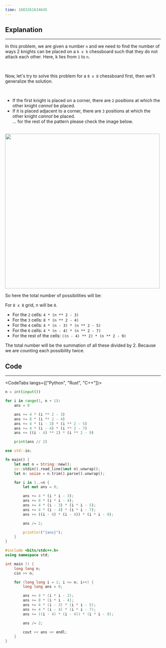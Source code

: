 ```yaml
---
time: 1683261634645
---
```


## Explanation

<hr />

In this problem, we are given a number `n` and we need to find the number of ways 2 knights can be placed on a `k x k` chessboard such that they do not attack each other. Here, k lies from `1` to `n`.

<br />

Now, let's try to solve this problem for a `8 x 8` chessboard first, then we'll generalize the solution. 

<br />

- If the first knight is placed on a corner, there are `2` positions at which the other knight *cannot* be placed.
- If it is placed adjacent to a corner, there are `3` positions at which the other knight *cannot* be placed.\
... for the rest of the pattern please check the image below.

<br />

<img className="m-auto" height="500px" width="500px" src="https://i.imgur.com/oXny4PF.png" />

<br />

So here the total number of possibilities will be:

For `8 x 8` grid, n will be `8`.

- For the `2` cells: `4 * (n ** 2 - 3)`
- For the `3` cells: `8 * (n ** 2 - 4)`
- For the `4` cells: `4 * (n - 3) * (n ** 2 - 5)`
- For the `6` cells: `4 * (n - 4) * (n ** 2 - 7)`
- For the rest of the cells: `((n - 4) ** 2) * (n ** 2 - 9)`

The total number will be the summation of all these divided by 2. Because we are counting each possibility twice.

## Code 

<hr />

<CodeTabs langs={["Python", "Rust", "C++"]}>

```python
n = int(input())

for i in range(1, n + 1):
    ans = 0

    ans += 4 * (i ** 2 - 3)
    ans += 8 * (i ** 2 - 4)
    ans += 4 * (i - 3) * (i ** 2 - 5)
    ans += 4 * (i - 4) * (i ** 2 - 7)
    ans += ((i - 4) ** 2) * (i ** 2 - 9)

    print(ans // 2)
```

```rust
use std::io;

fn main() {
    let mut n = String::new();
    io::stdin().read_line(&mut n).unwrap();
    let n: usize = n.trim().parse().unwrap();

    for i in 1..=n {
        let mut ans = 0;

        ans += 4 * (i * i - 3);
        ans += 8 * (i * i - 4);
        ans += 4 * (i - 3) * (i * i - 5);
        ans += 4 * (i - 4) * (i * i - 7);
        ans += ((i - 4) * (i - 4)) * (i * i - 9);

        ans /= 2;

        println!("{ans}");
    }
}
```

```cpp
#include <bits/stdc++.h>
using namespace std;

int main () {
    long long n;
    cin >> n;

    for (long long i = 1; i <= n; i++) {
        long long ans = 0;

        ans += 4 * (i * i - 3);
        ans += 8 * (i * i - 4);
        ans += 4 * (i - 3) * (i * i - 5);
        ans += 4 * (i - 4) * (i * i - 7);
        ans += ((i - 4) * (i - 4)) * (i * i - 9);

        ans /= 2;

        cout << ans << endl;
    }
}
```

</CodeTabs>
